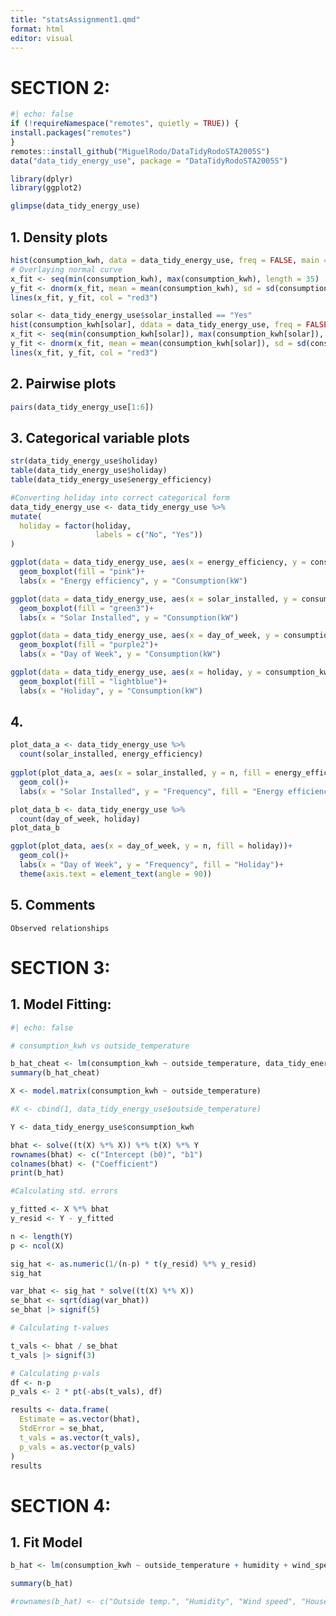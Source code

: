 ```yaml
---
title: "statsAssignment1.qmd"
format: html
editor: visual
---
```


# SECTION 2:

```r
#| echo: false
if (!requireNamespace("remotes", quietly = TRUE)) {
install.packages("remotes")
}
remotes::install_github("MiguelRodo/DataTidyRodoSTA2005S")
data("data_tidy_energy_use", package = "DataTidyRodoSTA2005S")

library(dplyr)
library(ggplot2)
```

```r
glimpse(data_tidy_energy_use)
```

## 1. Density plots

```r

hist(consumption_kwh, data = data_tidy_energy_use, freq = FALSE, main = "Histogram of Consumption", xlab = "Consumption (kW)")
# Overlaying normal curve
x_fit <- seq(min(consumption_kwh), max(consumption_kwh), length = 35) 
y_fit <- dnorm(x_fit, mean = mean(consumption_kwh), sd = sd(consumption_kwh))
lines(x_fit, y_fit, col = "red3")

solar <- data_tidy_energy_use$solar_installed == "Yes"
hist(consumption_kwh[solar], ddata = data_tidy_energy_use, freq = FALSE, main = "Histogram of Consumption with Solar Installed", xlab = "Consumption (kW)")
x_fit <- seq(min(consumption_kwh[solar]), max(consumption_kwh[solar]), length = 35)
y_fit <- dnorm(x_fit, mean = mean(consumption_kwh[solar]), sd = sd(consumption_kwh[solar]))
lines(x_fit, y_fit, col = "red3")


```

## 2. Pairwise plots

```r
pairs(data_tidy_energy_use[1:6])

```

## 3. Categorical variable plots

```r
str(data_tidy_energy_use$holiday)
table(data_tidy_energy_use$holiday)
table(data_tidy_energy_use$energy_efficiency)

#Converting holiday into correct categorical form
data_tidy_energy_use <- data_tidy_energy_use %>%
mutate(
  holiday = factor(holiday, 
                   labels = c("No", "Yes"))
)

ggplot(data = data_tidy_energy_use, aes(x = energy_efficiency, y = consumption_kwh)) +
  geom_boxplot(fill = "pink")+
  labs(x = "Energy efficiency", y = "Consumption(kW")

ggplot(data = data_tidy_energy_use, aes(x = solar_installed, y = consumption_kwh))+
  geom_boxplot(fill = "green3")+
  labs(x = "Solar Installed", y = "Consumption(kW")

ggplot(data = data_tidy_energy_use, aes(x = day_of_week, y = consumption_kwh))+
  geom_boxplot(fill = "purple2")+
  labs(x = "Day of Week", y = "Consumption(kW")

ggplot(data = data_tidy_energy_use, aes(x = holiday, y = consumption_kwh))+
  geom_boxplot(fill = "lightblue")+
  labs(x = "Holiday", y = "Consumption(kW")

```

## 4.

```r
plot_data_a <- data_tidy_energy_use %>%
  count(solar_installed, energy_efficiency)
  
ggplot(plot_data_a, aes(x = solar_installed, y = n, fill = energy_efficiency))+
  geom_col()+
  labs(x = "Solar Installed", y = "Frequency", fill = "Energy efficiency")

plot_data_b <- data_tidy_energy_use %>% 
  count(day_of_week, holiday)
plot_data_b

ggplot(plot_data, aes(x = day_of_week, y = n, fill = holiday))+
  geom_col()+
  labs(x = "Day of Week", y = "Frequency", fill = "Holiday")+
  theme(axis.text = element_text(angle = 90))


```

## 5. Comments

```         
Observed relationships
```

# SECTION 3:

## 1. Model Fitting:

```r
#| echo: false

# consumption_kwh vs outside_temperature 

b_hat_cheat <- lm(consumption_kwh ~ outside_temperature, data_tidy_energy_use)
summary(b_hat_cheat)

X <- model.matrix(consumption_kwh ~ outside_temperature)

#X <- cbind(1, data_tidy_energy_use$outside_temperature)

Y <- data_tidy_energy_use$consumption_kwh

bhat <- solve((t(X) %*% X)) %*% t(X) %*% Y
rownames(bhat) <- c("Intercept (b0)", "b1")
colnames(bhat) <- ("Coefficient")
print(b_hat)

#Calculating std. errors

y_fitted <- X %*% bhat
y_resid <- Y - y_fitted

n <- length(Y)
p <- ncol(X)

sig_hat <- as.numeric(1/(n-p) * t(y_resid) %*% y_resid)
sig_hat 

var_bhat <- sig_hat * solve((t(X) %*% X))
se_bhat <- sqrt(diag(var_bhat))
se_bhat |> signif(5)

# Calculating t-values

t_vals <- bhat / se_bhat
t_vals |> signif(3)

# Calculating p-vals
df <- n-p
p_vals <- 2 * pt(-abs(t_vals), df)

results <- data.frame(
  Estimate = as.vector(bhat),
  StdError = se_bhat,
  t_vals = as.vector(t_vals),
  p_vals = as.vector(p_vals)
)
results

```

# SECTION 4:

## 1. Fit Model

```r

b_hat <- lm(consumption_kwh ~ outside_temperature + humidity + wind_speed + household_size + appliance_index + energy_efficiency + solar_installed + day_of_week + holiday, data_tidy_energy_use)

summary(b_hat)

#rownames(b_hat) <- c("Outside temp.", "Humidity", "Wind speed", "Household size", "Appliance index", "Energy efficiency: Excellent", "Energy efficiency: Good", "Energy efficiency: Poor", "Solar installed: Yes", "Day of week: Monday", "Day of week: Saturday", "Day of week: Sunday", "Day of week: Tuesday", "Day of week: Thursday", "Day of week: Wednesday")


```
